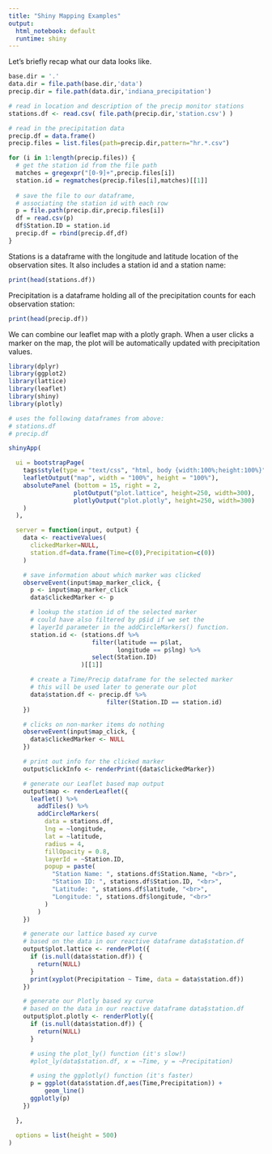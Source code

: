 ```yaml
---
title: "Shiny Mapping Examples"
output:
  html_notebook: default
  runtime: shiny
---
```


Let's briefly recap what our data looks like. 

```r

base.dir = '.'
data.dir = file.path(base.dir,'data')
precip.dir = file.path(data.dir,'indiana_precipitation')

# read in location and description of the precip monitor stations
stations.df <- read.csv( file.path(precip.dir,'station.csv') )

# read in the precipitation data
precip.df = data.frame()
precip.files = list.files(path=precip.dir,pattern="hr.*.csv")

for (i in 1:length(precip.files)) {
  # get the station id from the file path
  matches = gregexpr("[0-9]+",precip.files[i])
  station.id = regmatches(precip.files[i],matches)[[1]]
  
  # save the file to our dataframe,
  # associating the station id with each row
  p = file.path(precip.dir,precip.files[i])
  df = read.csv(p)
  df$Station.ID = station.id
  precip.df = rbind(precip.df,df)
}

```

Stations is a dataframe with the longitude and latitude location of the observation sites. It also includes a station id and a station name:
```r
print(head(stations.df))
```

Precipitation is a dataframe holding all of the precipitation counts for each observation station:
```r
print(head(precip.df))
```

We can combine our leaflet map with a plotly graph. When a user clicks a marker on the map, the plot will be automatically updated with precipitation values.

```r
library(dplyr)
library(ggplot2)
library(lattice)
library(leaflet)
library(shiny)
library(plotly)
```

```r

# uses the following dataframes from above:
# stations.df
# precip.df

shinyApp(

  ui = bootstrapPage(
    tags$style(type = "text/css", "html, body {width:100%;height:100%}"),
    leafletOutput("map", width = "100%", height = "100%"),
    absolutePanel (bottom = 15, right = 2,
                  plotOutput("plot.lattice", height=250, width=300),
                  plotlyOutput("plot.plotly", height=250, width=300)
    )
  ),

  server = function(input, output) {
    data <- reactiveValues(
      clickedMarker=NULL,
      station.df=data.frame(Time=c(0),Precipitation=c(0))
    )

    # save information about which marker was clicked
    observeEvent(input$map_marker_click, {
      p <- input$map_marker_click
      data$clickedMarker <- p

      # lookup the station id of the selected marker
      # could have also filtered by p$id if we set the
      # layerId parameter in the addCircleMarkers() function.
      station.id <- (stations.df %>%
                       filter(latitude == p$lat,
                              longitude == p$lng) %>%
                       select(Station.ID)
                    )[[1]]

      # create a Time/Precip dataframe for the selected marker
      # this will be used later to generate our plot
      data$station.df <- precip.df %>%
                           filter(Station.ID == station.id)
    })

    # clicks on non-marker items do nothing
    observeEvent(input$map_click, {
      data$clickedMarker <- NULL
    })

    # print out info for the clicked marker
    output$clickInfo <- renderPrint({data$clickedMarker})

    # generate our Leaflet based map output 
    output$map <- renderLeaflet({
      leaflet() %>%
        addTiles() %>%
        addCircleMarkers(
          data = stations.df,
          lng = ~longitude,
          lat = ~latitude,
          radius = 4,
          fillOpacity = 0.8,
          layerId = ~Station.ID,
          popup = paste(
            "Station Name: ", stations.df$Station.Name, "<br>",
            "Station ID: ", stations.df$Station.ID, "<br>",
            "Latitude: ", stations.df$latitude, "<br>",
            "Longitude: ", stations.df$longitude, "<br>"
          )
        )
    })

    # generate our lattice based xy curve
    # based on the data in our reactive dataframe data$station.df
    output$plot.lattice <- renderPlot({
      if (is.null(data$station.df)) {
        return(NULL)
      }
      print(xyplot(Precipitation ~ Time, data = data$station.df))
    })

    # generate our Plotly based xy curve
    # based on the data in our reactive dataframe data$station.df
    output$plot.plotly <- renderPlotly({
      if (is.null(data$station.df)) {
        return(NULL)
      }

      # using the plot_ly() function (it's slow!)
      #plot_ly(data$station.df, x = ~Time, y = ~Precipitation)

      # using the ggplotly() function (it's faster)
      p = ggplot(data$station.df,aes(Time,Precipitation)) +
          geom_line()
      ggplotly(p)
    })

  },

  options = list(height = 500)
)
```


